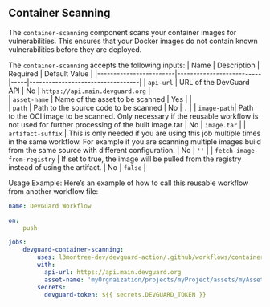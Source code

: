 ## Container Scanning
The `container-scanning` component scans your container images for vulnerabilities. This ensures that your Docker images do not contain known vulnerabilities before they are deployed. 

The `container-scanning` accepts the following inputs:
| Name                   | Description                                                                   | Required    | Default Value                                    | 
|------------------------|--------------------------|-----|----------------------------------|
| `api-url`               | URL of the DevGuard API                                                       | No          | `https://api.main.devguard.org`                 |  
| `asset-name`            | Name of the asset to be scanned                                               | Yes         |                                                 |           
| `path`              | Path to the source code to be scanned                                         | No          | `.`                                              | 
| `image-path`| Path to the OCI image to be scanned. Only necessary if the reusable workflow is not used for further processing of the built image.tar | No          | `image.tar`                                      | 
| `artifact-suffix`                 |   This is only needed if you are using this job multiple times in the same workflow. For example if you are scanning multiple images build from the same source with different configuration.                  | No          |                 `''`                                | 
| `fetch-image-from-registry`               |      If set to true, the image will be pulled from the registry instead of using the artifact.   | No          | `false`                                              | 

Usage Example:
Here’s an example of how to call this reusable workflow from another workflow file:
```yaml copy
name: DevGuard Workflow

on:
    push

jobs:
    devguard-container-scanning:
        uses: l3montree-dev/devguard-action/.github/workflows/container-scanning.yml@main
        with:
          api-url: https://api.main.devguard.org
          asset-name: 'myOrgnaization/projects/myProject/assets/myAsset'
        secrets:
          devguard-token: ${{ secrets.DEVGUARD_TOKEN }}
```
